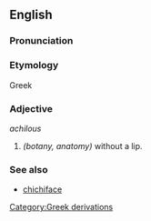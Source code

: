 ==English==

===Pronunciation===
{{substub}}

===Etymology===
Greek
{{substub}}

===Adjective===
''achilous''

# ''(botany, anatomy)'' without a lip.



===See also===
* [[chichiface]]

[[Category:Greek derivations]]